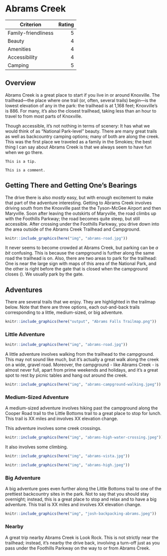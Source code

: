 # Abrams Creek

|Criterion|Rating|
|--------|---------:|
|Family-friendliness|5|
|Beauty|4|
|Amenities|4|
|Accessibility|4|
|Camping|5|

## Overview

Abrams Creek is a great place to start if you live in or around Knoxville. The trailhead---the place where one trail (or, often, several trails) begin---is the lowest elevation of any in the park: the trailhead is at 1,168 feet; Knoxville's is 886. For many, it's also the closest trailhead, taking less than an hour to travel to from most parts of Knoxville.

Though accessible, it's not nothing in terms of scenery: It has what we would think of as "National Park-level" beauty. There are many great trails as well as backcountry camping options; many of both are along the creek. This was the first place we traveled as a family in the Smokies; the best thing I can say about Abrams Creek is that we always seem to have fun when we go there.

```block
This is a tip.
```

```block
This is a comment.
```

<!-- ## A story -->

<!-- Three brief stories about Abrams Creek illustrate how it's not only close, but accessible. -->

<!-- The first was a time Josh and his brother Aaron went hiking soon after Katie and Josh moved to Knoxville. They went hiking - backpacking - with the family meeting the next day. Soon after setting out on the trail, they were surrounded by massive Hemlock. Aaron said to Josh something like, "Dude." That was all that needed to be said. It was a special place. -->

<!-- Another was the next day, on a long trip (a run) to Abrams Falls from the backcountry site. When rounding the corner to approach the falls, one turns a bit away from the trail up toward the waterfall. There was something about it that felt like you were just entering somewhere different. I think this could have to do with the geography of the area in that Abrams is the lowest trailhead in the park. And so in a sense, the area around the trailhead is distinct from the rest of the park. But as you approach Abrams Falls, you approach the Cades Cove area,  the elevation is considerably higher, and it feels a little bit different. Not that the area outside is not special, but it just feels different. I think if I could capture my experience of the Smokies little moments like this where you turn a corner on a hiking trail, and then there's someplace magical. -->

<!-- A last time was on Father's Day. We hiked with our son to the Little Bottoms site - the Medium Adventure for Abrams Creek described below. There was something about arriving at the campsite. The creek was pretty, the light was perfect, and we had gone really far together. It was special. -->

<!-- Onward to more details on Abrams Creek. -->

## Getting There and Getting One's Bearings

The drive there is also _mostly_ easy, but with enough excitement to make that part of the adventure interesting. Getting to Abrams Creek involves driving south from the Knoxville past the the Tyson-McGee Airport and then Maryville. Soon after leaving the outskirts of Maryville, the road climbs up <add ridge name> with the Foothills Parkway; the road becomes quite steep, but still accessible. After crossing under the Foothills Parkway, you drive down into the area outside of the Abrams Creek Trailhead and Campground.

```r
knitr::include_graphics(here("img", "abrams-road.jpg"))
```

It never seems to become crowded at Abrams Creek, but parking can be _a bit_ confusing. This is because the campground is further along the same road the trailhead is on. Also, there are two areas to park for the trailhead: One is near the large sign with maps of this area of the National Park, and the other is right before the gate that is closed when the campground closes (<dates>). We usually park by the gate.

## Adventures

There are several trails that we enjoy. They are highlighted in the trailmap below. Note that there are three options, each out-and-back trails corresponding to a little, medium-sized, or big adventure.

```r
knitr::include_graphics(here("output", "Abrams Falls Trailmap.png"))
```

### Little Adventure

```r
knitr::include_graphics(here("img", "abrams-road.jpg"))
```

A little adventure involves walking from the trailhead to the campground. This may not sound like much, but it's actually a great walk along the creek on a wide, gravel road. Moreover, the campground - like Abrams Creek - is almost never full, apart from prime weekends and holidays, and it's a great spot to rest by picnic tables and hang out around the creek.

```r
knitr::include_graphics(here("img", "abrams-campground-walking.jpeg"))
```

### Medium-Sized Adventure

A medium-sized adventure involves hiking past the campground along the Cooper Road trail to the Little Bottoms trail to a great place to stop for lunch. This trail is XX miles and involves XX elevation change.

This adventure involves some creek crossings.

```r
knitr::include_graphics(here("img", "abrams-high-water-crossing.jpeg"))
```

It also involves some climbing.

```r
knitr::include_graphics(here("img", "abrams-vista.jpg"))
```

```r
knitr::include_graphics(here("img", "abrams-high.jpeg"))
```

### Big Adventure

A big adventure goes even further along the Little Bottoms trail to one of the prettiest backcountry sites in the park. Not to say that you should stay overnight; instead, this is a great place to stop and relax and to have a big adventure. This trail is XX miles and involves XX elevation change.

```r
knitr::include_graphics(here("img", "josh-backpacking-abrams.jpeg"))
```

### Nearby

A great trip nearby Abrams Creek is Look Rock. This is not strictly near the trailhead; instead, it's nearby the drive back, involving a turn-off just as you pass under the Foothills Parkway on the way to or from Abrams Creek. 